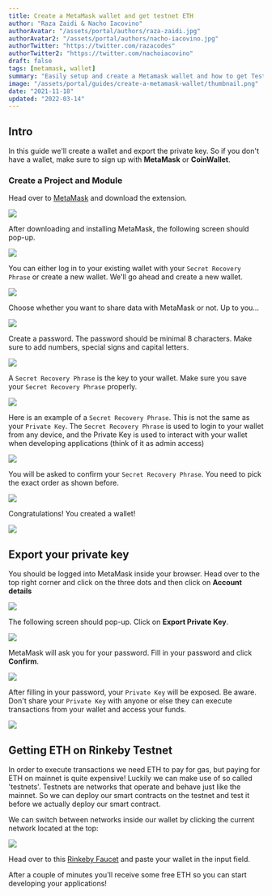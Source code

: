 ```yaml
---
title: Create a MetaMask wallet and get testnet ETH
author: "Raza Zaidi & Nacho Iacovino"
authorAvatar: "/assets/portal/authors/raza-zaidi.jpg"
authorAvatar2: "/assets/portal/authors/nacho-iacovino.jpg"
authorTwitter: "https://twitter.com/razacodes"
authorTwitter2: "https://twitter.com/nachoiacovino"
draft: false
tags: [metamask, wallet]
summary: "Easily setup and create a Metamask wallet and how to get Testnet ETH on Rinkeby"
image: "/assets/portal/guides/create-a-metamask-wallet/thumbnail.png"
date: "2021-11-18"
updated: "2022-03-14"
---
```


## Intro

In this guide we'll create a wallet and export the private key. So if you don't have a wallet, make sure to sign up with **MetaMask** or **CoinWallet**.

### Create a Project and Module

Head over to [MetaMask](https://metamask.io/download.html) and download the extension.

![](/assets/portal/guides/create-a-metamask-wallet/Untitled.png)

After downloading and installing MetaMask, the following screen should pop-up.

![](/assets/portal/guides/create-a-metamask-wallet/Untitled%201.png)

You can either log in to your existing wallet with your `Secret Recovery Phrase` or create a new wallet. We'll go ahead and create a new wallet.

![](/assets/portal/guides/create-a-metamask-wallet/Untitled%202.png)

Choose whether you want to share data with MetaMask or not. Up to you...

![](/assets/portal/guides/create-a-metamask-wallet/Untitled%203.png)

Create a password. The password should be minimal 8 characters. Make sure to add numbers, special signs and capital letters.

![](/assets/portal/guides/create-a-metamask-wallet/Untitled%204.png)

A `Secret Recovery Phrase` is the key to your wallet. Make sure you save your `Secret Recovery Phrase` properly.

![](/assets/portal/guides/create-a-metamask-wallet/Untitled%205.png)

Here is an example of a `Secret Recovery Phrase`. This is not the same as your `Private Key`. The `Secret Recovery Phrase` is used to login to your wallet from any device, and the Private Key is used to interact with your wallet when developing applications (think of it as admin access)

![](/assets/portal/guides/create-a-metamask-wallet/Untitled%206.png)

You will be asked to confirm your `Secret Recovery Phrase`. You need to pick the exact order as shown before.

![](/assets/portal/guides/create-a-metamask-wallet/Untitled%207.png)

Congratulations! You created a wallet!

![](/assets/portal/guides/create-a-metamask-wallet/Untitled%208.png)

## Export your private key

You should be logged into MetaMask inside your browser. Head over to the top right corner and click on the three dots and then click on **Account details**

![](/assets/portal/guides/create-a-metamask-wallet/Untitled%209.png)

The following screen should pop-up. Click on **Export Private Key**.

![](/assets/portal/guides/create-a-metamask-wallet/Untitled%2010.png)

MetaMask will ask you for your password. Fill in your password and click **Confirm**.

![](/assets/portal/guides/create-a-metamask-wallet/Untitled%2011.png)

After filling in your password, your `Private Key` will be exposed. Be aware. Don't share your `Private Key` with anyone or else they can execute transactions from your wallet and access your funds.

![](/assets/portal/guides/create-a-metamask-wallet/Untitled%2012.png)

## Getting ETH on Rinkeby Testnet

In order to execute transactions we need ETH to pay for gas, but paying for ETH on mainnet is quite expensive! Luckily we can make use of so called 'testnets'. Testnets are networks that operate and behave just like the mainnet. So we can deploy our smart contracts on the testnet and test it before we actually deploy our smart contract.

We can switch between networks inside our wallet by clicking the current network located at the top:

![](/assets/portal/guides/create-a-metamask-wallet/Untitled%2013.png)

Head over to this [Rinkeby Faucet](https://faucets.chain.link/rinkeby) and paste your wallet in the input field.

After a couple of minutes you'll receive some free ETH so you can start developing your applications!
